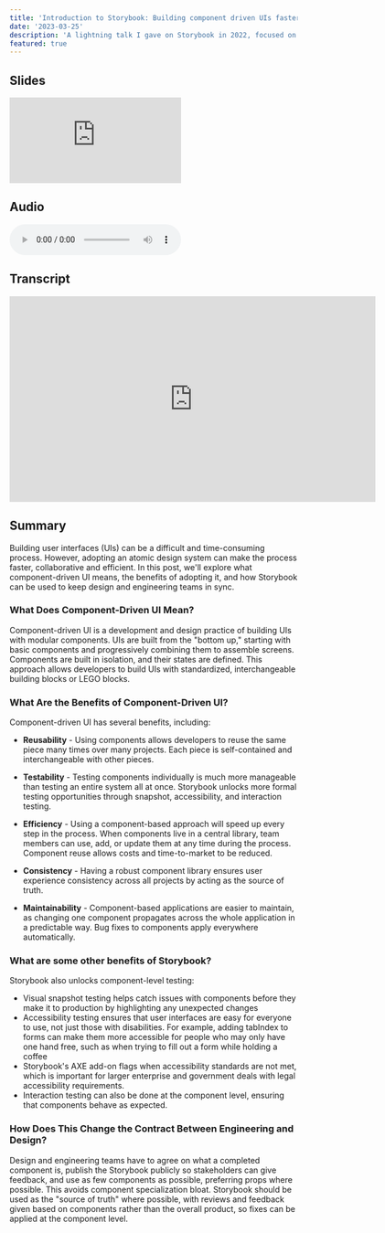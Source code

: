 ```yaml
---
title: 'Introduction to Storybook: Building component driven UIs faster'
date: '2023-03-25'
description: 'A lightning talk I gave on Storybook in 2022, focused on how engineering and design teams can come together to adopt Storybook successfully'
featured: true
---
```


## Slides

<div className="">
  <iframe
    src="https://docs.google.com/presentation/d/e/2PACX-1vQ0ljQ7PdXGproId0Xo3-RRhK4s_rw_PECI0I9Qr_6Q1FWEjjCXnOwx1NqlENUZkZE-S8FuT291s8yj/embed?start=false&loop=false&delayms=60000"
    frameborder="0"
    className="aspect-video w-full"
    allowfullscreen="true"
    mozallowfullscreen="true"
    webkitallowfullscreen="true"
  ></iframe>
</div>

## Audio

<audio controls>
  <source src="/audio/storybook.mp3" type="audio/mp3" />
  Your browser does not support the MP3 audio elements. Try the Descript player below!
</audio>

## Transcript

<iframe
src="https://share.descript.com/embed/jsPX3v7pYAa"
width="640"
height="360"
frameborder="0"
allowfullscreen

> </iframe>

## Summary

Building user interfaces (UIs) can be a difficult and time-consuming process.
However, adopting an atomic design system can make the process faster,
collaborative and efficient. In this post, we'll explore what component-driven
UI means, the benefits of adopting it, and how Storybook can be used to keep
design and engineering teams in sync.

### What Does Component-Driven UI Mean?

Component-driven UI is a development and design practice of building UIs with
modular components. UIs are built from the "bottom up," starting with basic
components and progressively combining them to assemble screens. Components
are built in isolation, and their states are defined. This approach allows
developers to build UIs with standardized, interchangeable building blocks or
LEGO blocks.

### What Are the Benefits of Component-Driven UI?

Component-driven UI has several benefits, including:

- **Reusability** - Using components allows developers to reuse the
  same piece many times over many projects. Each piece is self-contained and interchangeable with other pieces.

- **Testability** - Testing components individually is much more
  manageable than testing an entire system all at once. Storybook unlocks more formal
  testing opportunities through snapshot, accessibility, and interaction
  testing.

- **Efficiency** - Using a component-based approach will speed up
  every step in the process. When components live in a central library, team
  members can use, add, or update them at any time during the process. Component reuse allows costs and time-to-market to be reduced.

- **Consistency** - Having a robust component library ensures user experience consistency across all projects by acting as the source of truth.

- **Maintainability** - Component-based applications are easier to maintain, as changing one component propagates across the whole application in a predictable way. Bug fixes to components apply everywhere automatically.

### What are some other benefits of Storybook?

Storybook also unlocks component-level testing:

- Visual snapshot testing helps catch issues with components before they make it
  to production by highlighting any unexpected changes
- Accessibility testing ensures that user interfaces are easy for
  everyone to use, not just those with disabilities. For example, adding tabIndex to forms can make them more accessible for people who may only have one hand free, such as when trying to fill out a form while holding a coffee
- Storybook's AXE add-on flags when accessibility standards are not met, which is
  important for larger enterprise and government deals with legal accessibility
  requirements.
- Interaction testing can also be done at the component level, ensuring that components behave as expected.

### How Does This Change the Contract Between Engineering and Design?

Design and engineering teams have to agree on what a completed component is,
publish the Storybook publicly so stakeholders can give feedback, and use as
few components as possible, preferring props where possible. This avoids
component specialization bloat. Storybook should be used as the "source of
truth" where possible, with reviews and feedback given based on components
rather than the overall product, so fixes can be applied at the component
level.
